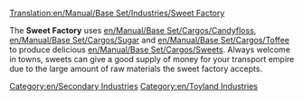 [[Translation:en/Manual/Base Set/Industries/Sweet Factory]]

{{en/Industries|image=en/SweetFactory.png.png
|name=Sweet Factory
|climates=[[en/Manual/Climates]]
|accepts=[[en/Manual/Base Set/Cargos/Candyfloss]], [[en/Manual/Base Set/Cargos/Sugar]], [[en/Manual/Base Set/Cargos/Toffee]]
|produces=[[en/Manual/Base Set/Cargos/Sweets]]
|notes=Not present in other [[en/Manual/Climates]].
}}

The '''Sweet Factory''' uses [[en/Manual/Base Set/Cargos/Candyfloss]], [[en/Manual/Base Set/Cargos/Sugar]] and [[en/Manual/Base Set/Cargos/Toffee]] to produce delicious [[en/Manual/Base Set/Cargos/Sweets]]. Always welcome in towns, sweets can give a good supply of money for your transport empire due to the large amount of raw materials the sweet factory accepts.

{{en/Navbox Industries}}

[[Category:en/Secondary Industries]]
[[Category:en/Toyland Industries]]